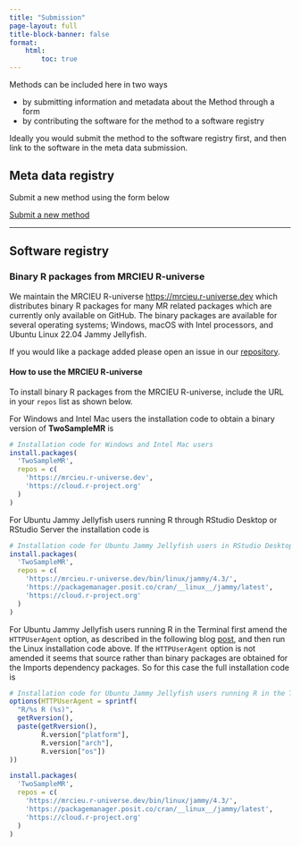 ```yaml
---
title: "Submission"
page-layout: full
title-block-banner: false
format:
    html:
        toc: true
---
```


Methods can be included here in two ways 

- by submitting information and metadata about the Method through a form
- by contributing the software for the method to a software registry

Ideally you would submit the method to the software registry first, and then link to the software in the meta data submission.

## Meta data registry

Submit a new method using the form below

<a class="btn btn-primary" href="https://forms.office.com/e/2WpKRWVv6N" target="_blank" role="button">Submit a new method</a>

<!-- <iframe width="640px" height="480px" src="https://forms.office.com/Pages/ResponsePage.aspx?id=MH_ksn3NTkql2rGM8aQVG88z_X6DpwxEq0rbVlhlshFUNk85UjhLNVFJNDhTMFNUQk5OT1JSMU5QWS4u&embed=true" frameborder="0" marginwidth="0" marginheight="0" style="border: none; max-width:100%; max-height:100vh" allowfullscreen webkitallowfullscreen mozallowfullscreen msallowfullscreen> </iframe> -->

---


## Software registry

### Binary R packages from MRCIEU R-universe

We maintain the MRCIEU R-universe <https://mrcieu.r-universe.dev> which distributes binary R packages for many MR related packages which are currently only available on GitHub. The binary packages are available for several operating systems; Windows, macOS with Intel processors, and Ubuntu Linux 22.04 Jammy Jellyfish.

If you would like a package added please open an issue in our [repository](https://github.com/MRCIEU/mrcieu.r-universe.dev/issues).

#### How to use the MRCIEU R-universe

To install binary R packages from the MRCIEU R-universe, include the URL in your `repos` list as shown below.

For Windows and Intel Mac users the installation code to obtain a binary version of **TwoSampleMR** is

```r
# Installation code for Windows and Intel Mac users
install.packages(
  'TwoSampleMR',
  repos = c(
    'https://mrcieu.r-universe.dev',
    'https://cloud.r-project.org'
  )
)
```

For Ubuntu Jammy Jellyfish users running R through RStudio Desktop or RStudio Server the installation code is

```r
# Installation code for Ubuntu Jammy Jellyfish users in RStudio Desktop or Server
install.packages(
  'TwoSampleMR',
  repos = c(
    'https://mrcieu.r-universe.dev/bin/linux/jammy/4.3/',
    'https://packagemanager.posit.co/cran/__linux__/jammy/latest',
    'https://cloud.r-project.org'
  )
)
```

For Ubuntu Jammy Jellyfish users running R in the Terminal first amend the `HTTPUserAgent` option, as described in the following blog [post](https://tshafer.com/blog/2023/07/posit-package-manager-linux), and then run the Linux installation code above. If the `HTTPUserAgent` option is not amended it seems that source rather than binary packages are obtained for the Imports dependency packages. So for this case the full installation code is

```r
# Installation code for Ubuntu Jammy Jellyfish users running R in the Terminal
options(HTTPUserAgent = sprintf(
  "R/%s R (%s)",
  getRversion(),
  paste(getRversion(),
        R.version["platform"],
        R.version["arch"],
        R.version["os"])
))

install.packages(
  'TwoSampleMR',
  repos = c(
    'https://mrcieu.r-universe.dev/bin/linux/jammy/4.3/',
    'https://packagemanager.posit.co/cran/__linux__/jammy/latest',
    'https://cloud.r-project.org'
  )
)
```
